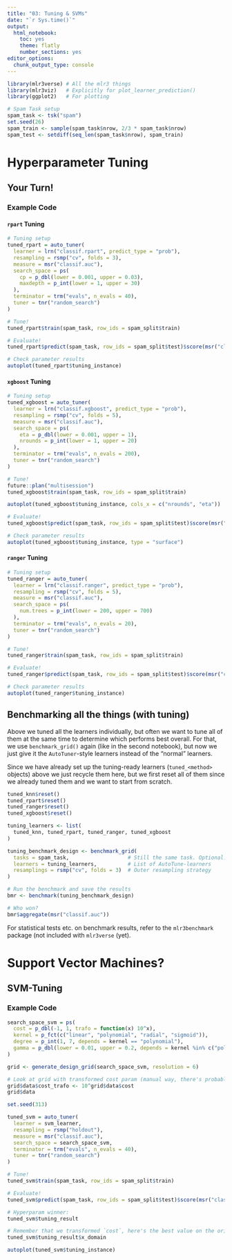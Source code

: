 ```yaml
---
title: "03: Tuning & SVMs"
date: "`r Sys.time()`"
output: 
  html_notebook: 
    toc: yes
    theme: flatly
    number_sections: yes
editor_options: 
  chunk_output_type: console
---
```


```r
library(mlr3verse) # All the mlr3 things
library(mlr3viz)   # Explicitly for plot_learner_prediction()
library(ggplot2)   # For plotting

# Spam Task setup
spam_task <- tsk("spam")
set.seed(26)
spam_train <- sample(spam_task$nrow, 2/3 * spam_task$nrow)
spam_test <- setdiff(seq_len(spam_task$nrow), spam_train)
```

# Hyperparameter Tuning

## Your Turn!

### Example Code

#### `rpart` Tuning

```r
# Tuning setup
tuned_rpart = auto_tuner(
  learner = lrn("classif.rpart", predict_type = "prob"),
  resampling = rsmp("cv", folds = 3),
  measure = msr("classif.auc"),
  search_space = ps(
    cp = p_dbl(lower = 0.001, upper = 0.03),
    maxdepth = p_int(lower = 1, upper = 30)
  ),
  terminator = trm("evals", n_evals = 40),
  tuner = tnr("random_search")
)

# Tune!
tuned_rpart$train(spam_task, row_ids = spam_split$train)

# Evaluate!
tuned_rpart$predict(spam_task, row_ids = spam_split$test)$score(msr("classif.auc"))

# Check parameter results
autoplot(tuned_rpart$tuning_instance)
```

#### `xgboost` Tuning

```r
# Tuning setup
tuned_xgboost = auto_tuner(
  learner = lrn("classif.xgboost", predict_type = "prob"),
  resampling = rsmp("cv", folds = 5),
  measure = msr("classif.auc"),
  search_space = ps(
    eta = p_dbl(lower = 0.001, upper = 1),
    nrounds = p_int(lower = 1, upper = 20)
  ),
  terminator = trm("evals", n_evals = 200),
  tuner = tnr("random_search")
)

# Tune!
future::plan("multisession")
tuned_xgboost$train(spam_task, row_ids = spam_split$train)

autoplot(tuned_xgboost$tuning_instance, cols_x = c("nrounds", "eta"))

# Evaluate!
tuned_xgboost$predict(spam_task, row_ids = spam_split$test)$score(msr("classif.auc"))

# Check parameter results
autoplot(tuned_xgboost$tuning_instance, type = "surface")
```

#### `ranger` Tuning

```r
# Tuning setup
tuned_ranger = auto_tuner(
  learner = lrn("classif.ranger", predict_type = "prob"),
  resampling = rsmp("cv", folds = 5),
  measure = msr("classif.auc"),
  search_space = ps(
    num.trees = p_int(lower = 200, upper = 700)
  ),
  terminator = trm("evals", n_evals = 20),
  tuner = tnr("random_search")
)

# Tune!
tuned_ranger$train(spam_task, row_ids = spam_split$train)

# Evaluate!
tuned_ranger$predict(spam_task, row_ids = spam_split$test)$score(msr("classif.auc"))

# Check parameter results
autoplot(tuned_ranger$tuning_instance)
```

## Benchmarking all the things (with tuning)

Above we tuned all the learners individually, but often we want to tune all of them at the same time to determine which performs best overall. For that, we use `benchmark_grid()` again (like in the second notebook), but now we just give it the `AutoTuner`-style learners instead of the "normal" learners.

Since we have already set up the tuning-ready learners (`tuned_<method>` objects) above we just recycle them here, but we first reset all of them since we already tuned them and we want to start from scratch.

```r
tuned_knn$reset()
tuned_rpart$reset()
tuned_ranger$reset()
tuned_xgboost$reset()

tuning_learners <- list(
  tuned_knn, tuned_rpart, tuned_ranger, tuned_xgboost
)

tuning_benchmark_design <- benchmark_grid(
  tasks = spam_task,                   # Still the same task. Optional: Use list() of multiple tasks for large benchmark study
  learners = tuning_learners,          # List of AutoTune-learners
  resamplings = rsmp("cv", folds = 3)  # Outer resampling strategy
) 

# Run the benchmark and save the results
bmr <- benchmark(tuning_benchmark_design)

# Who won?
bmr$aggregate(msr("classif.auc"))
```

For statistical tests etc. on benchmark results, refer to the `mlr3benchmark` package (not included with `mlr3verse` (yet).

# Support Vector Machines?

## SVM-Tuning

### Example Code

```r
search_space_svm = ps(
  cost = p_dbl(-1, 1, trafo = function(x) 10^x),
  kernel = p_fct(c("linear", "polynomial", "radial", "sigmoid")),
  degree = p_int(1, 7, depends = kernel == "polynomial"),
  gamma = p_dbl(lower = 0.01, upper = 0.2, depends = kernel %in% c("polynomial", "radial", "sigmoid"))
)

grid <- generate_design_grid(search_space_svm, resolution = 6)

# Look at grid with transformed cost param (manual way, there's probably a better one)
grid$data$cost_trafo <- 10^grid$data$cost
grid$data
```

```r
set.seed(313)

tuned_svm = auto_tuner(
  learner = svm_learner,
  resampling = rsmp("holdout"),
  measure = msr("classif.auc"),
  search_space = search_space_svm,
  terminator = trm("evals", n_evals = 40),
  tuner = tnr("random_search")
)

# Tune!
tuned_svm$train(spam_task, row_ids = spam_split$train)

# Evaluate!
tuned_svm$predict(spam_task, row_ids = spam_split$test)$score(msr("classif.auc"))

# Hyperparam winner:
tuned_svm$tuning_result

# Remember that we transformed `cost`, here's the best value on the original scale
tuned_svm$tuning_result$x_domain

autoplot(tuned_svm$tuning_instance)
```
